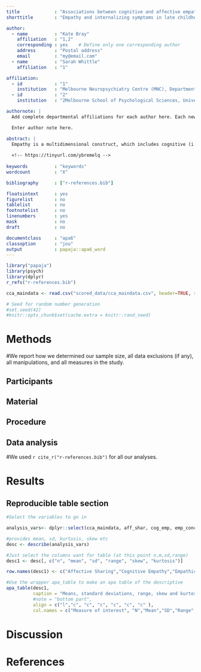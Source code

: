 ```yaml
---
title             : "Associations between cognitive and affective empathy and internalizing symptoms in late childhood"
shorttitle        : "Empathy and internalizing symptoms in late childhood"

author: 
  - name          : "Kate Bray"
    affiliation   : "1,2"
    corresponding : yes    # Define only one corresponding author
    address       : "Postal address"
    email         : "my@email.com"
  - name          : "Sarah Whittle"
    affiliation   : "1"

affiliation:
  - id            : "1"
    institution   : "Melbourne Neuropsychiatry Centre (MNC), Department of Psychiatry, The University of Melbourne & Melbourne Health, Melbourne, Australia"
  - id            : "2"
    institution   : "2Melbourne School of Psychological Sciences, University of Melbourne, Melbourne, Australia "

authornote: |
  Add complete departmental affiliations for each author here. Each new line herein must be indented, like this line.

  Enter author note here.

abstract: |
  Empathy is a multidimensional construct, which includes cognitive (i.e., understanding another’s emotional state) and affective (i.e., experiencing and reacting to another’s emotional state) components. Studies in adults have demonstrated that both affective and cognitive empathy are related to anxious and depressive symptoms. The aim of this study was to examine these associations in childhood, where there is relatively less research. Participants were 127 9- and 10-year-old children, recruited from the community. Self-report measures of cognitive and affective empathy, and internalizing symptoms were administered, as well as a task-based measure of cognitive empathy. Canonical correlation analysis demonstrated that components of affective empathy, specifically affective sharing and empathic distress, were associated with internalizing (particularly social anxiety) symptoms. Although empathy is important for successful social interaction, this study suggests that children who share each other’s emotions strongly are more likely to experience anxiety, particularly of a social nature. 
  
  <!-- https://tinyurl.com/ybremelq -->
  
keywords          : "keywords"
wordcount         : "X"

bibliography      : ["r-references.bib"]

floatsintext      : yes
figurelist        : no
tablelist         : no
footnotelist      : no
linenumbers       : yes
mask              : no
draft             : no

documentclass     : "apa6"
classoption       : "jou"
output            : papaja::apa6_word
---
```


```r
library("papaja")
library(psych)
library(dplyr)
r_refs("r-references.bib")

cca_maindata <- read.csv("scored_data/cca_maindata.csv", header=TRUE, stringsAsFactors = FALSE)

```

```r
# Seed for random number generation
#set.seed(42)
#knitr::opts_chunk$set(cache.extra = knitr::rand_seed)
```



# Methods
#We report how we determined our sample size, all data exclusions (if any), all manipulations, and all measures in the study. <!-- 21-word solution (Simmons, Nelson & Simonsohn, 2012; retrieved from http://ssrn.com/abstract=2160588) -->

## Participants

## Material

## Procedure

## Data analysis
#We used `r cite_r("r-references.bib")` for all our analyses.


# Results
## Reproducible table section


```r

#Select the variables to go in

analysis_vars<- dplyr::select(cca_maindata, aff_shar, cog_emp, emp_conc, emp_dist, silent_films_total)

#provides mean, sd, kurtosis, skew etc
desc <- describe(analysis_vars)

#Just select the columns want for table (at this point n,m,sd,range)
desc1 <- desc[, c("n", "mean", "sd", "range", "skew", "kurtosis")]

row.names(desc1) <- c("Affective Sharing","Cognitive Empathy","Empathic Concern","Empathic Distress","Silent Films")

#Use the wrapper apa_table to make an apa table of the descriptive
apa_table(desc1,
          caption = "Means, standard deviations, range, skew and kurtosis for the key measures used in the CCA",
          #note = "bottom part",
          align = c("l","c", "c", "c", "c", "c", "c" ),
          col.names = c("Measure of interest", "N","Mean","SD","Range", "Skew", "Kurtosis"))

```

# Discussion


\newpage

# References

\begingroup
\setlength{\parindent}{-0.5in}
\setlength{\leftskip}{0.5in}

<div id="refs" custom-style="Bibliography"></div>
\endgroup
